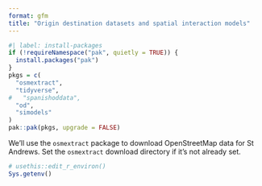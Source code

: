 ```yaml
---
format: gfm
title: "Origin destination datasets and spatial interaction models"
---
```


```r
#| label: install-packages
if (!requireNamespace("pak", quietly = TRUE)) {
  install.packages("pak")
}
pkgs = c(
  "osmextract",
  "tidyverse",
#   "spanishoddata",
  "od",
  "simodels"
)
pak::pak(pkgs, upgrade = FALSE)
```

We'll use the `osmextract` package to download OpenStreetMap data for St Andrews.
Set the `osmextract` download directory if it's not already set.

```r
# usethis::edit_r_environ()
Sys.getenv()
```



